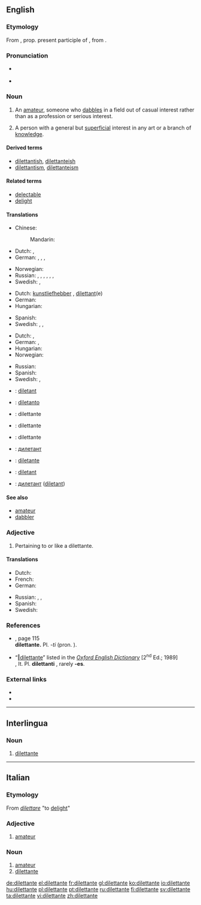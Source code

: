 ==English==
{{was wotd|2010|July|25}}

===Etymology===
From {{etyl|it}} {{term|lang=it|dilettante}}, prop. present participle of {{term|dilettare||to delight}}, from {{etyl|la}} {{term|delectare||to delight}}.

===Pronunciation===
* {{a|UK}} {{IPA|/dɪləˈtɒnt/}}
* {{a|US}} {{IPA|/ˈdɪlətənt/}}

===Noun===
{{en-noun|dilettanti|pl2={{qualifier|rarely}} '''[[dilettantes]]'''}}

# An [[amateur]], someone who [[dabble]]s in a field out of casual interest rather than as a profession or serious interest.
# {{context|sometimes|offensive}} A person with a general but [[superficial]] interest in any art or a branch of [[knowledge]].

====Derived terms====
* [[dilettantish]], [[dilettanteish]]
* [[dilettantism]], [[dilettanteism]]

====Related terms====
* [[delectable]]
* [[delight]]

====Translations====
{{trans-top|amateur}}
* Chinese:
*: Mandarin: {{t|zh|業餘人士；一知半解的人}}
* Dutch: {{t+|nl|liefhebber|m}}, {{t+|nl|amateur|m}}
* German: {{t+|de|Dilettant|m}}, {{t+|de|Amateur|m}}, {{t+|de|Stümper|m}}, {{t+|de|Laie|m}}
{{trans-mid}}
* Norwegian: {{t+|no|dilettant|m}}
* Russian: {{t+|ru|дилетант|m|tr=dil'etánt}}, {{t+|ru|любитель|m}}, {{t+|ru|непрофессионал|m}}, {{t+|ru|профан|m}}, {{qualifier|informal}} {{t+|ru|чайник|m}}, {{qualifier|informal}} {{t+|ru|лапоть|m}}, {{qualifier|colloquial|somewhat}} {{t+|ru|лох|m}}
* Swedish: {{t+|sv|dilettant|c}}, {{t+|sv|klåpare}}
{{trans-bottom}}

{{trans-top|person who enjoys the arts, regardless of expertise}}
* Dutch: [[kunstliefhebber]] {{m}}, [[dilettant]](e)
* German: {{t-|de|Kunstliebhaber|m}}
* Hungarian: {{t+|hu|műkedvelő}}
{{trans-mid}}
* Spanish: {{t+|es|diletante}}
* Swedish: {{t+|sv|dilettant|c}}, {{t-|sv|amatörmålare|c}}, {{t+|sv|amatör|c}}
{{trans-bottom}}

{{trans-top|person with a general but superficial interest}}
* Dutch: {{t+|nl|liefhebber|m}}, {{t+|nl|amateur|m}}
* German: {{t+|de|Dilettant|m}}, {{t-|de|Nichtfachmann|m}}
* Hungarian: {{t+|hu|dilettáns}}
* Norwegian: {{t+|no|dilettant|m}}
{{trans-mid}}
* Russian: {{t+|ru|дилетант|m|tr=dil'etánt}}
* Spanish: {{t+|es|diletante}}
* Swedish: {{t+|sv|dilettant|c}}, {{t+|sv|amatör|c}}
{{trans-bottom}}

{{checktrans-top}}
* {{ttbc|ca}}: [[diletant]]
* {{ttbc|eo}}: [[diletanto]]
* {{ttbc|fr}}: dilettante {{m|f}}
* {{ttbc|ia}}: dilettante
* {{ttbc|it}}: dilettante {{m|f}}
{{trans-mid}}
* {{ttbc|mk}}: [[дилетант]] {{m}}
* {{ttbc|pt}}: [[diletante]] {{m|f}}
* {{ttbc|ro}}: [[diletant]] {{m}}
* {{ttbc|sh}}: [[дилетант]] ([[diletant]]) {{m}}
{{trans-bottom}}

====See also====
* [[amateur]]
* [[dabbler]]

===Adjective===
{{en-adj}}

# Pertaining to or like a dilettante.

====Translations====
{{trans-top|pertaining to or like a dilettante}}
* Dutch: {{t-|nl|dilettantisch}}
* French: {{t+|fr|dilettante}}
* German: {{t+|de|dilettantisch}}
{{trans-mid}}
* Russian: {{t+|ru|дилетантский}}, {{t+|ru|любительский}}, {{t+|ru|непрофессиональный}}
* Spanish: {{t+|es|diletante}}
* Swedish: {{t-|sv|amatörmässig|c}}
{{trans-bottom}}

===References===
* {{R:Fowler's 1926}}, page 115<br/> '''dilettante.''' Pl. ''-ti'' (pron. {{enPRchar|-tē}}).
* “<span class="plainlinks">[http://dictionary.oed.com/cgi/entry/50064113 ‖dilettante]</span>” listed in the ''[[w:Oxford English Dictionary|Oxford English Dictionary]]'' [2<sup>nd</sup> Ed.; 1989]<br/> {{IPAchar|(dɪlɪˈtæntɪ}}, It. {{IPAchar|diletˈtante}} Pl. '''dilettanti''' {{IPAchar|(-tiː)}}, rarely '''-es'''.

===External links===
* {{R:Webster 1913}}
* {{R:Century 1911}}

----

==Interlingua==

===Noun===
{{ia-noun}}

# [[#English|dilettante]]

----

==Italian==

===Etymology===
From ''[[dilettare]]'' "to [[delight]]"

===Adjective===
{{it-adj|dilettant|e|i}}

# [[amateur]]

===Noun===
{{it-noun|dilettant|mf|e|i}}

# [[amateur]]
# [[#English|dilettante]]

[[de:dilettante]]
[[el:dilettante]]
[[fr:dilettante]]
[[gl:dilettante]]
[[ko:dilettante]]
[[io:dilettante]]
[[hu:dilettante]]
[[pl:dilettante]]
[[pt:dilettante]]
[[ru:dilettante]]
[[fi:dilettante]]
[[sv:dilettante]]
[[ta:dilettante]]
[[vi:dilettante]]
[[zh:dilettante]]